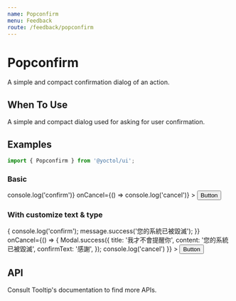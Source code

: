 ```yaml
---
name: Popconfirm
menu: Feedback
route: /feedback/popconfirm
---
```





# Popconfirm

A simple and compact confirmation dialog of an action.

## When To Use

A simple and compact dialog used for asking for user confirmation.

## Examples

```js
import { Popconfirm } from '@yoctol/ui';
```

### Basic

<Playground>
  <Popconfirm
    placement="right"
    content="Are you sure to delete this todo?"
    onConfirm={() => console.log('confirm')}
    onCancel={() => console.log('cancel')}
  >
    <Button>Button</Button>
  </Popconfirm>
</Playground>

### With customize text & type

<Playground>
  <Popconfirm
    placement="right"
    type="error"
    confirmText="毀了它"
    cancelText="一小時後再提醒我"
    content="此操作將會毀滅本系統，你確定？"
    onConfirm={() => {
      console.log('confirm');
      message.success('您的系統已被毀滅');
    }}
    onCancel={() => {
      Modal.success({
        title: '我才不會提醒你',
        content: '您的系統已被毀滅',
        confirmText: '感謝',
      });
      console.log('cancel')
    }}
  >
    <Button>Button</Button>
  </Popconfirm>
</Playground>


## API

<PropsTable of={Popconfirm} />

<div>
Consult <Link to="/data-display/tooltip#properties"> Tooltip's documentation</Link> to find more APIs.
</div>
